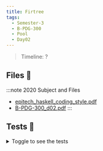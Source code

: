 ```yaml
---
title: Firtree
tags:
  - Semester-3
  - B-PDG-300
  - Pool
  - Day02
---
```

> Timeline: ?


## Files 📂

:::note 2020 Subject and Files
- [epitech_haskell_coding_style.pdf](https://github.com/Studio-17/Epitech-Subjects/raw/main/Semester-3/B-PDG-300/Pool/Day02/epitech_haskell_coding_style.pdf)
- [B-PDG-300_d02.pdf](https://github.com/Studio-17/Epitech-Subjects/raw/main/Semester-3/B-PDG-300/Pool/Day02/B-PDG-300_d02.pdf)
:::

## Tests 🤖
<details>
  <summary>Toggle to see the tests</summary>
  <div>
Yo
  </div>
</details>

